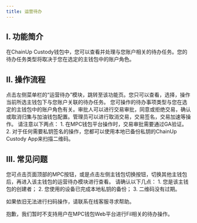 ```yaml
---
title: 运营待办
---
```


## I. 功能简介

在ChainUp Custody钱包中，您可以查看并处理与您账户相关的待办任务。您的待办任务类型将取决于您在选定的主钱包中的账户角色。

## II. 操作流程

<Steps>
<Step title="查看待办信息">
点击左侧菜单栏的“运营待办”模块，跳转至该功能页。您只可以查看，选择，操作当前所选主钱包下与您账户关联的待办任务。
</Step>
<Step title="处理运营代办">
您可操作的待办事项类型与您在选定的主钱包中的账户角色有关。审批人可以进行交易审批，同意或拒绝交易，确认或取消归集与加油钱包配置。管理员可以进行取消交易，交易签名，交易加速等操作。
<Warning>
请注意以下两点：
1. 在MPC钱包平台操作时，交易审批需要通过GA验证。
2. 对于任何需要私钥签名的操作，您都可以使用本地已备份私钥的ChainUp Custody App来扫描二维码。
</Warning>
</Step>
</Steps>

## III. 常见问题

<Accordion title="我如何查看其他主钱包的运营待办？">
您可点击页面顶部的MPC按钮，或是点击左侧主钱包切换按钮，切换其他主钱包后，再进入该主钱包的运营待办模块进行查看。
</Accordion>

<Accordion title="为什么我无法通过扫描待办的二维码完成待签名和待加速的任务？">
请确认以下几点：
1. 您是该主钱包的创建者；
2. 您使用的设备已完成本地私钥的备份；
3. 二维码没有过期。

如果依旧无法进行扫码操作，请联系在线客服寻求帮助。
</Accordion>

<Accordion title="为什么我无法查看Fil相关的待办任务？">
抱歉，我们暂时不支持用户在MPC钱包Web平台进行Fil相关的待办操作。
</Accordion>
